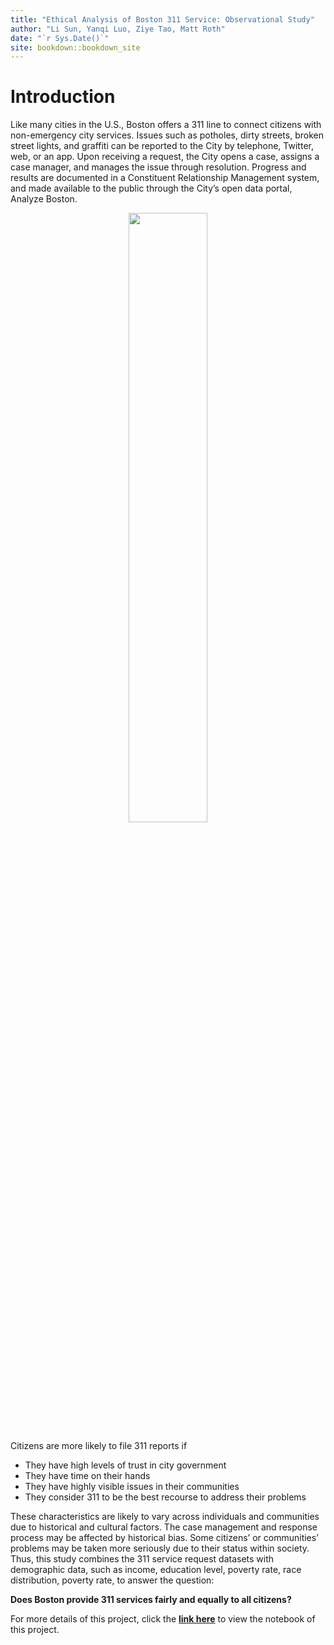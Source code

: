 ```yaml
--- 
title: "Ethical Analysis of Boston 311 Service: Observational Study"
author: "Li Sun, Yanqi Luo, Ziye Tao, Matt Roth"
date: "`r Sys.Date()`"
site: bookdown::bookdown_site
---
```


# Introduction

Like many cities in the U.S., Boston offers a 311 line to connect citizens with non-emergency city services. Issues such as potholes, dirty streets, broken street lights, and graffiti can be reported to the City by telephone, Twitter, web, or an app. Upon receiving a request, the City opens a case, assigns a case manager, and manages the issue through resolution. Progress and results are documented in a Constituent Relationship Management system, and made available to the public through the City’s open data portal, Analyze Boston.

<center>
![](image/311-pic.jpg){width=50%}
</center>

Citizens are more likely to file 311 reports if 

- They have high levels of trust in city government
- They have time on their hands
- They have highly visible issues in their communities
- They consider 311 to be the best recourse to address their problems

These characteristics are likely to vary across individuals and communities due to historical and cultural factors. The case management and response process may be affected by historical bias. Some citizens’ or communities’ problems may be taken more seriously due to their status within society. Thus, this study combines the 311 service request datasets with demographic data, such as income, education level, poverty rate, race distribution, poverty rate, to answer the question:

**Does Boston provide 311 services fairly and equally to all citizens?**

For more details of this project, click the [**link here**](https://colab.research.google.com/drive/1q_iUwBBmyik1JekXhnC_GnLUJ8p4sfx2?usp=sharing) to view the notebook of this project.

